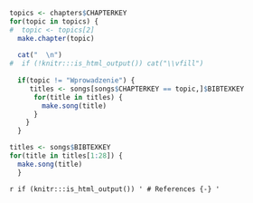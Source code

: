 ```r
topics <- chapters$CHAPTERKEY
for(topic in topics) {
#  topic <- topics[2]
  make.chapter(topic)
      
  cat("  \n")
#  if (!knitr:::is_html_output()) cat("\\vfill")
  
  if(topic != "Wprowadzenie") {
     titles <- songs[songs$CHAPTERKEY == topic,]$BIBTEXKEY
      for(title in titles) {
        make.song(title)
      }
    }
  }
```

```r
titles <- songs$BIBTEXKEY
for(title in titles[1:28]) {
  make.song(title)
  }
```

`r if (knitr:::is_html_output()) '
# References {-}
'`
